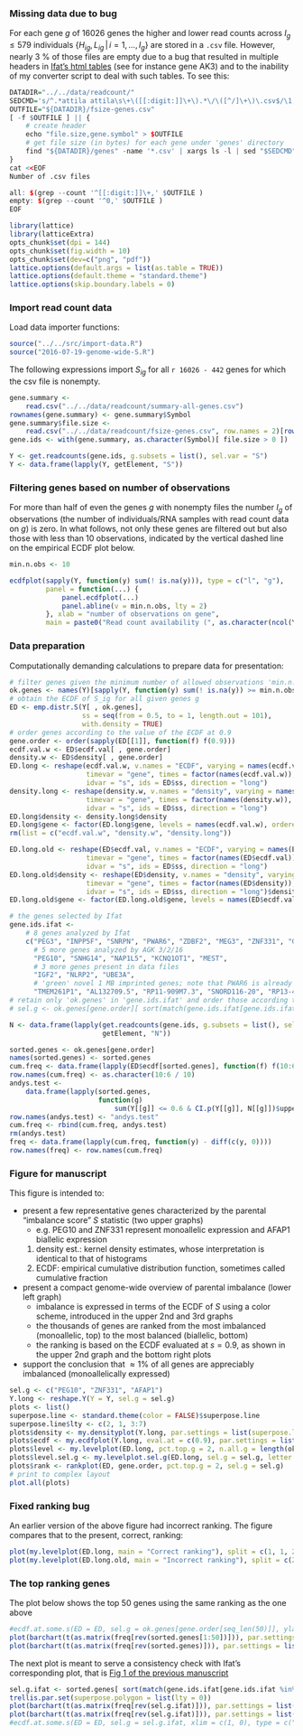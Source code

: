 ### Missing data due to bug

For each gene $g$ of 16026 genes the higher and lower read counts across $I_g\le 579$ individuals $\{H_{ig}, L_{ig} \,|\, i=1,...,I_g\}$ are stored in a `.csv` file.  However, nearly 3 % of those files are empty due to a bug that resulted in multiple headers in [Ifat's html tables][ifat] (see for instance gene AK3) and to the inability of my converter script to deal with such tables.  To see this:

```r
DATADIR="../../data/readcount/"
SEDCMD='s/^.*attila attila\s\+\([[:digit:]]\+\).*\/\([^/]\+\)\.csv$/\1,\2/'
OUTFILE="${DATADIR}/fsize-genes.csv"
[ -f $OUTFILE ] || {
    # create header
    echo "file.size,gene.symbol" > $OUTFILE
    # get file size (in bytes) for each gene under 'genes' directory
    find "${DATADIR}/genes" -name '*.csv' | xargs ls -l | sed "$SEDCMD" >> $OUTFILE
}
cat <<EOF
Number of .csv files

all: $(grep --count '^[[:digit:]]\+,' $OUTFILE )
empty: $(grep --count '^0,' $OUTFILE )
EOF
```

```r
library(lattice)
library(latticeExtra)
opts_chunk$set(dpi = 144)
opts_chunk$set(fig.width = 10)
opts_chunk$set(dev=c("png", "pdf"))
lattice.options(default.args = list(as.table = TRUE))
lattice.options(default.theme = "standard.theme")
lattice.options(skip.boundary.labels = 0)
```

### Import read count data

Load data importer functions:
```r
source("../../src/import-data.R")
source("2016-07-19-genome-wide-S.R")
```

The following expressions import $S_{ig}$ for all `r 16026 - 442` genes for which the csv file is nonempty.

```r
gene.summary <-
    read.csv("../../data/readcount/summary-all-genes.csv")
rownames(gene.summary) <- gene.summary$Symbol
gene.summary$file.size <-
    read.csv("../../data/readcount/fsize-genes.csv", row.names = 2)[rownames(gene.summary), , drop = TRUE]
gene.ids <- with(gene.summary, as.character(Symbol)[ file.size > 0 ])
```

```r
Y <- get.readcounts(gene.ids, g.subsets = list(), sel.var = "S")
Y <- data.frame(lapply(Y, getElement, "S"))
```

### Filtering genes based on number of observations

For more than half of even the genes $g$ with nonempty files the number $I_g$ of observations (the number of individuals/RNA samples with read count data on $g$) is zero.  In what follows, not only these genes are filtered out but also those with less than 10 observations, indicated by the vertical dashed line on the empirical ECDF plot below.

```r
min.n.obs <- 10
```
```r
ecdfplot(sapply(Y, function(y) sum(! is.na(y))), type = c("l", "g"),
         panel = function(...) {
             panel.ecdfplot(...)
             panel.abline(v = min.n.obs, lty = 2)
         }, xlab = "number of observations on gene",
         main = paste0("Read count availability (", as.character(ncol(Y)), " genes)"))
```

### Data preparation

Computationally demanding calculations to prepare data for presentation:

```r
# filter genes given the minimum number of allowed observations 'min.n.obs'
ok.genes <- names(Y)[sapply(Y, function(y) sum(! is.na(y)) >= min.n.obs)]
# obtain the ECDF of S_ig for all given genes g
ED <- emp.distr.S(Y[ , ok.genes],
                  ss = seq(from = 0.5, to = 1, length.out = 101),
                  with.density = TRUE)
# order genes according to the value of the ECDF at 0.9
gene.order <- order(sapply(ED[[1]], function(f) f(0.9)))
ecdf.val.w <- ED$ecdf.val[ , gene.order]
density.w <- ED$density[ , gene.order]
ED.long <- reshape(ecdf.val.w, v.names = "ECDF", varying = names(ecdf.val.w),
                   timevar = "gene", times = factor(names(ecdf.val.w)),
                   idvar = "s", ids = ED$ss, direction = "long")
density.long <- reshape(density.w, v.names = "density", varying = names(density.w),
                   timevar = "gene", times = factor(names(density.w)),
                   idvar = "s", ids = ED$ss, direction = "long")
ED.long$density <- density.long$density
ED.long$gene <- factor(ED.long$gene, levels = names(ecdf.val.w), ordered = TRUE)
rm(list = c("ecdf.val.w", "density.w", "density.long"))
```

```r
ED.long.old <- reshape(ED$ecdf.val, v.names = "ECDF", varying = names(ED$ecdf.val),
                   timevar = "gene", times = factor(names(ED$ecdf.val)),
                   idvar = "s", ids = ED$ss, direction = "long")
ED.long.old$density <- reshape(ED$density, v.names = "density", varying = names(ED$density),
                   timevar = "gene", times = factor(names(ED$density)),
                   idvar = "s", ids = ED$ss, direction = "long")$density
ED.long.old$gene <- factor(ED.long.old$gene, levels = names(ED$ecdf.val), ordered = TRUE)
```

```r
# the genes selected by Ifat
gene.ids.ifat <-
    # 8 genes analyzed by Ifat
    c("PEG3", "INPP5F", "SNRPN", "PWAR6", "ZDBF2", "MEG3", "ZNF331", "GRB10",
      # 5 more genes analyzed by AGK 3/2/16
      "PEG10", "SNHG14", "NAP1L5", "KCNQ1OT1", "MEST",
      # 3 more genes present in data files
      "IGF2", "NLRP2", "UBE3A",
      # 'green' novel 1 MB imprinted genes; note that PWAR6 is already included above
      "TMEM261P1", "AL132709.5", "RP11-909M7.3", "SNORD116-20", "RP13-487P22.1", "hsa-mir-335", "PWRN1")
# retain only 'ok.genes' in 'gene.ids.ifat' and order those according to ECDF at 0.9
# sel.g <- ok.genes[gene.order][ sort(match(gene.ids.ifat[gene.ids.ifat %in% ok.genes[gene.order]], ok.genes[gene.order])) ]
```

```r
N <- data.frame(lapply(get.readcounts(gene.ids, g.subsets = list(), sel.var = c("S", "N")),
                       getElement, "N"))
```

```r
sorted.genes <- ok.genes[gene.order]
names(sorted.genes) <- sorted.genes
cum.freq <- data.frame(lapply(ED$ecdf[sorted.genes], function(f) f(10:6 / 10)))
row.names(cum.freq) <- as.character(10:6 / 10)
andys.test <-
    data.frame(lapply(sorted.genes,
                      function(g)
                          sum(Y[[g]] <= 0.6 & CI.p(Y[[g]], N[[g]])$upper < 0.7, na.rm = TRUE) / sum(! is.na(Y[[g]]))))
row.names(andys.test) <- "andys.test"
cum.freq <- rbind(cum.freq, andys.test)
rm(andys.test)
freq <- data.frame(lapply(cum.freq, function(y) - diff(c(y, 0))))
row.names(freq) <- row.names(cum.freq)
```

### Figure for manuscript

This figure is intended to:

* present a few representative genes characterized by the parental "imbalance score" $S$ statistic (two upper graphs)
  * e.g. PEG10 and ZNF331 represent monoallelic expression and AFAP1 biallelic expression
  1. density est.: kernel density estimates, whose interpretation is identical to that of histograms
  1. ECDF: empirical cumulative distribution function, sometimes called cumulative fraction
* present a compact genome-wide overview of parental imbalance (lower left graph)
  * imbalance is expressed in terms of the ECDF of $S$ using a color scheme, introduced in the upper 2nd and 3rd graphs
  * the thousands of genes are ranked from the most imbalanced (monoallelic, top) to the most balanced (biallelic, bottom)
  * the ranking is based on the ECDF evaluated at $s = 0.9$, as shown in the upper 2nd graph and the bottom right plots
* support the conclusion that $\approx 1 \%$ of all genes are appreciably imbalanced (monoallelically expressed)

```r
sel.g <- c("PEG10", "ZNF331", "AFAP1")
Y.long <- reshape.Y(Y = Y, sel.g = sel.g)
plots <- list()
superpose.line <- standard.theme(color = FALSE)$superpose.line
superpose.line$lty <- c(2, 1, 3:7)
plots$density <- my.densityplot(Y.long, par.settings = list(superpose.line = superpose.line))
plots$ecdf <- my.ecdfplot(Y.long, eval.at = c(0.9), par.settings = list(superpose.line = superpose.line))
plots$level <- my.levelplot(ED.long, pct.top.g = 2, n.all.g = length(ok.genes))
plots$level.sel.g <- my.levelplot.sel.g(ED.long, sel.g = sel.g, letter.labels = TRUE)
plots$rank <- rankplot(ED, gene.order, pct.top.g = 2, sel.g = sel.g)
# print to complex layout
plot.all(plots)
```

### Fixed ranking bug

An earlier version of the above figure had incorrect ranking.  The figure compares that to the present, correct, ranking:

```r
plot(my.levelplot(ED.long, main = "Correct ranking"), split = c(1, 1, 2, 1), more = TRUE)
plot(my.levelplot(ED.long.old, main = "Incorrect ranking"), split = c(2, 1, 2, 1), more = FALSE)
```

### The top ranking genes

The plot below shows the top 50 genes using the same ranking as the one above

```r
#ecdf.at.some.s(ED = ED, sel.g = ok.genes[gene.order[seq_len(50)]], ylab = "gene rank")
plot(barchart(t(as.matrix(freq[rev(sorted.genes[1:50])])), par.settings = list(superpose.polygon = list(col = palette.ifat(detailed = FALSE))), main = "Top 50 genes"), split = c(1, 1, 2, 1), more = TRUE)
plot(barchart(t(as.matrix(freq[rev(sorted.genes)])), par.settings = list(superpose.polygon = list(col = palette.ifat(detailed = FALSE))), scales = list(y = list(at = y.lab <- seq(0, length(sorted.genes), by = 1000), label = as.character(rev(y.lab)))), main = "All genes"), split = c(2, 1, 2, 1), more = FALSE)
```

The next plot is meant to serve a consistency check with Ifat's corresponding plot, that is [Fig 1 of the previous manuscript][Fig 1]

```r
sel.g.ifat <- sorted.genes[ sort(match(gene.ids.ifat[gene.ids.ifat %in% sorted.genes], sorted.genes)) ]
trellis.par.set(superpose.polygon = list(lty = 0))
plot(barchart(t(as.matrix(freq[rev(sel.g.ifat)])), par.settings = list(superpose.polygon = list(col = palette.ifat(detailed = FALSE))), main = "Ifat's style"), split = c(1, 1, 2, 1), more = TRUE)
plot(barchart(t(as.matrix(freq[rev(sel.g.ifat)])), par.settings = list(superpose.polygon = list(col = palette.ifat(detailed = TRUE))), main = "Detailed"), split = c(2, 1, 2, 1), more = FALSE)
#ecdf.at.some.s(ED = ED, sel.g = sel.g.ifat, xlim = c(1, 0), type = c("h", "p"))
```



[ifat]: http://katahdin.mssm.edu/ifat/web/cm/home
[Fig 1]: https://docs.google.com/presentation/d/1YvpA1AJ-zzir1Iw0F25tO9x8gkSAzqaO4fjB7K3zBhE/edit#slide=id.p4
